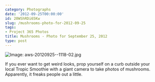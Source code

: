 ```yaml
---
category: Photographs
date: '2012-09-25T00:00:00'
id: 20WShRDi65Kw
slug: /mushrooms-photo-for-2012-09-25
tags:
- Project 365 Photos
title: Mushrooms - Photo for September 25, 2012
type: post
---
```


![Image: aws-20120925--1118-02.jpg](/aws-20120925--1118-02.jpg)

If you ever want to get weird looks, prop yourself on a curb outside your local Tropic Smoothie with a giant camera to take photos of mushrooms. Apparently, it freaks people out a little.